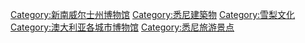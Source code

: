 [[Category:新南威尔士州博物馆|Category:新南威尔士州博物馆]]
[[Category:悉尼建築物|Category:悉尼建築物]]
[[Category:雪梨文化|Category:雪梨文化]]
[[Category:澳大利亚各城市博物馆|Category:澳大利亚各城市博物馆]]
[[Category:悉尼旅游景点|Category:悉尼旅游景点]]